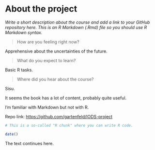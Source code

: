 # About the project

*Write a short description about the course and add a link to your GitHub repository here. This is an R Markdown (.Rmd) file so you should use R Markdown syntax.*

> How are you feeling right now?

Apprehensive about the uncertainties of the future.

> What do you expect to learn?

Basic R tasks.

> Where did you hear about the course?

Sisu.

It seems the book has a lot of content, probably quite useful.

I'm familiar with Markdown but not with R.

Repo link: <https://github.com/gartenfeld/IODS-project>

```r
# This is a so-called "R chunk" where you can write R code.

date()

```

The text continues here.
